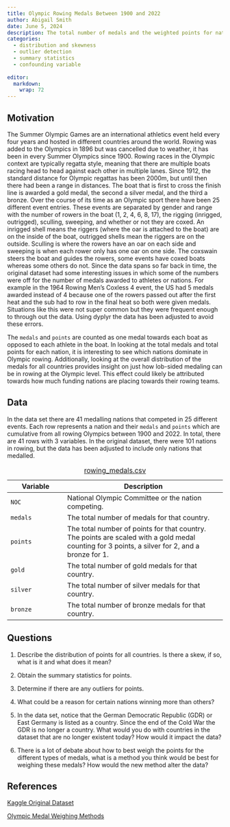 ```yaml
---
title: Olympic Rowing Medals Between 1900 and 2022
author: Abigail Smith
date: June 5, 2024
description: The total number of medals and the weighted points for nations competing in rowing events in the Summer Olympic Games between 1900 and 2022. 
categories:
  - distribution and skewness
  - outlier detection
  - summary statistics
  - confounding variable
  
editor: 
  markdown: 
    wrap: 72
---
```

## Motivation

The Summer Olympic Games are an international athletics event held every four years and hosted in different countries around the world. Rowing was added to the Olympics in 1896 but was cancelled due to weather, it has been in every Summer Olympics since 1900. Rowing races in the Olympic context are typically regatta style, meaning that there are multiple boats racing head to head against each other in multiple lanes. Since 1912, the standard distance for Olympic regattas has been 2000m, but until then there had been a range in distances. The boat that is first to cross the finish line is awarded a gold medal, the second a silver medal, and the third a bronze. Over the course of its time as an Olympic sport there have been 25 different event entries. These events are separated by gender and range with the number of rowers in the boat (1, 2, 4, 6, 8, 17), the rigging (inrigged, outrigged), sculling, sweeping, and whether or not they are coxed. An inrigged shell means the riggers (where the oar is attached to the boat) are on the inside of the boat, outrigged shells mean the riggers are on the outside. Sculling is where the rowers have an oar on each side and sweeping is when each rower only has one oar on one side. The coxswain steers the boat and guides the rowers, some events have coxed boats whereas some others do not. Since the data spans so far back in time, the original dataset had some interesting issues in which some of the numbers were off for the number of medals awarded to athletes or nations. For example in the 1964 Rowing Men's Coxless 4 event, the US had 5 medals awarded instead of 4 because one of the rowers passed out after the first heat and the sub had to row in the final heat so both were given medals. Situations like this were not super common but they were frequent enough to through out the data. Using dyplyr the data has been adjusted to avoid these errors. 

The `medals` and `points` are counted as one medal towards each boat as opposed to each athlete in the boat. In looking at the total medals and total points for each nation, it is interesting to see which nations dominate in Olympic rowing. Additionally, looking at the overall distribution of the medals for all countries provides insight on just how lob-sided medaling can be in rowing at the Olympic level. This effect could likely be attributed towards how much funding nations are placing towards their rowing teams. 

## Data

In the data set there are 41 medalling nations that competed in 25 different events. Each row represents a nation and their `medals` and `points` which are cumulative from all rowing Olympics between 1900 and 2022. In total, there are 41 rows with 3 variables. In the original dataset, there were 101 nations in rowing, but the data has been adjusted to include only nations that medalled. 

| Variable | Description                                                                                                                |
|-------------------|-----------------------------------------------------|
| `NOC` | National Olympic Committee or the nation competing. |
| `medals` | The total number of medals for that country. |
| `points` | The total number of points for that country. The points are scaled with a gold medal counting for 3 points, a silver for 2, and a bronze for 1. |
| `gold` | The total number of gold medals for that country. |
| `silver` | The total number of silver medals for that country. |
| `bronze` | The total number of bronze medals for that country. |

: [rowing_medals.csv](rowing_medals.csv){target="_blank"}


## Questions

1.    Describe the distribution of points for all countries. Is there a skew, if so, what is it and what does it mean?

2.    Obtain the summary statistics for points. 

3.    Determine if there are any outliers for points. 

4.    What could be a reason for certain nations winning more than others?

6.	In the data set, notice that the German Democratic Republic (GDR) or East Germany is listed as a country. Since the end of the Cold War the GDR is no longer a country. What would you do with countries in the dataset that are no longer existent today? How would it impact the data?

7.    There is a lot of debate about how to best weigh the points for the different types of medals, what is a method you think would be best for weighing these medals? How would the new method alter the data?

## References

[Kaggle Original Dataset](https://www.kaggle.com/datasets/heesoo37/120-years-of-olympic-history-athletes-and-results?resource=download){target="_blank"}

[Olympic Medal Weighing Methods](https://www.topendsports.com/events/summer/medal-tally/rankings-weighted.htm){target="_blank"}
